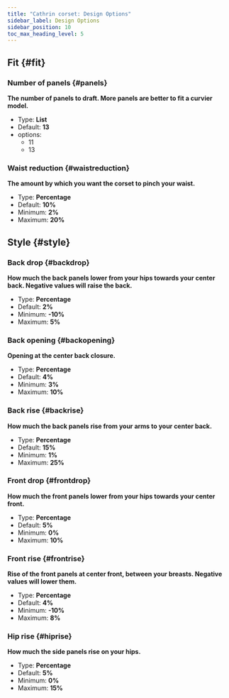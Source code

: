 ```yaml
---
title: "Cathrin corset: Design Options"
sidebar_label: Design Options
sidebar_position: 10
toc_max_heading_level: 5
---
```



## Fit {#fit}
### Number of panels {#panels}

**The number of panels to draft. More panels are better to fit a curvier model.**
- Type: **List**
- Default: **13**
- options:
  - 11
  - 13

<Panels />

### Waist reduction {#waistreduction}

**The amount by which you want the corset to pinch your waist.**
- Type: **Percentage**
- Default: **10%**
- Minimum: **2%**
- Maximum: **20%**

<Waistreduction />

## Style {#style}
### Back drop {#backdrop}

**How much the back panels lower from your hips towards your center back. Negative values will raise the back.**
- Type: **Percentage**
- Default: **2%**
- Minimum: **-10%**
- Maximum: **5%**

<Backdrop />

### Back opening {#backopening}

**Opening at the center back closure.**
- Type: **Percentage**
- Default: **4%**
- Minimum: **3%**
- Maximum: **10%**

<Backopening />

### Back rise {#backrise}

**How much the back panels rise from your arms to your center back.**
- Type: **Percentage**
- Default: **15%**
- Minimum: **1%**
- Maximum: **25%**

<Backrise />

### Front drop {#frontdrop}

**How much the front panels lower from your hips towards your center front.**
- Type: **Percentage**
- Default: **5%**
- Minimum: **0%**
- Maximum: **10%**

<Frontdrop />

### Front rise {#frontrise}

**Rise of the front panels at center front, between your breasts. Negative values will lower them.**
- Type: **Percentage**
- Default: **4%**
- Minimum: **-10%**
- Maximum: **8%**

<Frontrise />

### Hip rise {#hiprise}

**How much the side panels rise on your hips.**
- Type: **Percentage**
- Default: **5%**
- Minimum: **0%**
- Maximum: **15%**

<Hiprise />
